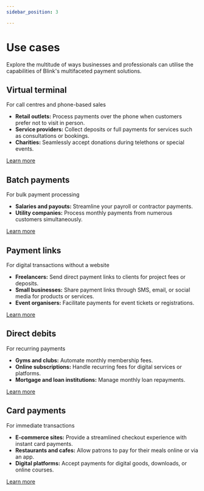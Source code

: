 ```yaml
---
sidebar_position: 3

---
```


# Use cases
Explore the multitude of ways businesses and professionals can utilise the capabilities of Blink's multifaceted payment solutions.

## Virtual terminal
For call centres and phone-based sales

- **Retail outlets:** Process payments over the phone when customers prefer not to visit in person.
- **Service providers:** Collect deposits or full payments for services such as consultations or bookings.
- **Charities:** Seamlessly accept donations during telethons or special events.

[Learn more](/docs/product-guides/ways-to-get-paid/virtual-terminal)

## Batch payments
For bulk payment processing

- **Salaries and payouts:** Streamline your payroll or contractor payments.
- **Utility companies:** Process monthly payments from numerous customers simultaneously.

[Learn more](/docs/product-guides/ways-to-get-paid/batch-payments)

## Payment links
For digital transactions without a website

- **Freelancers:** Send direct payment links to clients for project fees or deposits.
- **Small businesses:** Share payment links through SMS, email, or social media for products or services.
- **Event organisers:** Facilitate payments for event tickets or registrations.

[Learn more](/docs/product-guides/ways-to-get-paid/payment-links/)

## Direct debits
For recurring payments

- **Gyms and clubs:** Automate monthly membership fees.
- **Online subscriptions:** Handle recurring fees for digital services or platforms.
- **Mortgage and loan institutions:** Manage monthly loan repayments.

[Learn more](/docs/product-guides/ways-to-get-paid/direct-debits/)

## Card payments
For immediate transactions

- **E-commerce sites:** Provide a streamlined checkout experience with instant card payments.
- **Restaurants and cafes:** Allow patrons to pay for their meals online or via an app.
- **Digital platforms:** Accept payments for digital goods, downloads, or online courses.

[Learn more](/docs/product-guides/ways-to-get-paid/card-payments/)
